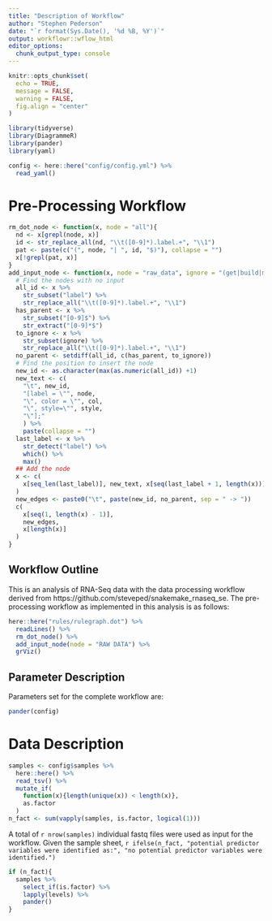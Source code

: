 ```yaml
---
title: "Description of Workflow"
author: "Stephen Pederson"
date: "`r format(Sys.Date(), '%d %B, %Y')`"
output: workflowr::wflow_html
editor_options:
  chunk_output_type: console
---
```


```r
knitr::opts_chunk$set(
  echo = TRUE,
  message = FALSE,
  warning = FALSE,
  fig.align = "center"
)
```

```r
library(tidyverse)
library(DiagrammeR)
library(pander)
library(yaml)
```

```r
config <- here::here("config/config.yml") %>%
  read_yaml()
```


# Pre-Processing Workflow

```r
rm_dot_node <- function(x, node = "all"){
  nd <- x[grepl(node, x)]
  id <- str_replace_all(nd, "\\t([0-9]*).label.+", "\\1")
  pat <- paste(c("(", node, "| ", id, "$)"), collapse = "")
  x[!grepl(pat, x)]
}
add_input_node <- function(x, node = "raw_data", ignore = "(get|build|make|create)", col = "0.00 0.00 0.00", style = "rectangle"){
  # Find the nodes with no input
  all_id <- x %>% 
    str_subset("label") %>% 
    str_replace_all("\\t([0-9]*).label.+", "\\1")
  has_parent <- x %>% 
    str_subset("[0-9]$") %>% 
    str_extract("[0-9]*$")
  to_ignore <- x %>% 
    str_subset(ignore) %>% 
    str_replace_all("\\t([0-9]*).label.+", "\\1")
  no_parent <- setdiff(all_id, c(has_parent, to_ignore))
  # Find the position to insert the node
  new_id <- as.character(max(as.numeric(all_id)) +1)
  new_text <- c(
    "\t", new_id, 
    "[label = \"", node, 
    "\", color = \"", col,
    "\", style=\"", style,
    "\"];"
    ) %>%
    paste(collapse = "")
  last_label <- x %>%
    str_detect("label") %>%
    which() %>%
    max()
  ## Add the node
  x <- c(
    x[seq_len(last_label)], new_text, x[seq(last_label + 1, length(x))]
  )
  new_edges <- paste0("\t", paste(new_id, no_parent, sep = " -> "))
  c(
    x[seq(1, length(x) - 1)],
    new_edges,
    x[length(x)]
  )
}
```

## Workflow Outline


This is an analysis of RNA-Seq data with the data processing workflow derived from https://github.com/steveped/snakemake_rnaseq_se.
The pre-processing workflow as implemented in this analysis is as follows:

```r
here::here("rules/rulegraph.dot") %>%
  readLines() %>%
  rm_dot_node() %>%
  add_input_node(node = "RAW DATA") %>%
  grViz()
```

## Parameter Description

Parameters set for the complete workflow are:

```r
pander(config)
```

# Data Description

```r
samples <- config$samples %>%
  here::here() %>%
  read_tsv() %>%
  mutate_if(
    function(x){length(unique(x)) < length(x)},
    as.factor
  )
n_fact <- sum(vapply(samples, is.factor, logical(1)))
```

A total of `r nrow(samples)` individual fastq files were used as input for the workflow.
Given the sample sheet, `r ifelse(n_fact, "potential predictor variables were identified as:", "no potential predictor variables were identified.")`

```r
if (n_fact){
  samples %>%
    select_if(is.factor) %>%
    lapply(levels) %>%
    pander()
}
```

